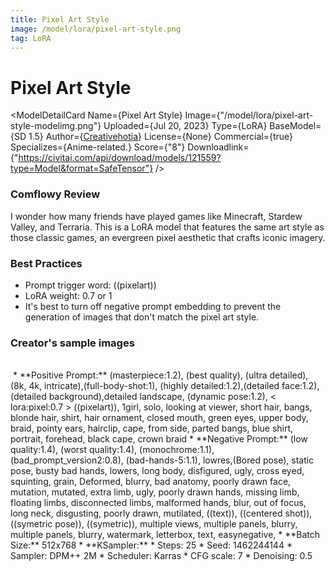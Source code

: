 ```yaml
---
title: Pixel Art Style
image: /model/lora/pixel-art-style.png
tag: LoRA
---
```


# Pixel Art Style

<ModelDetailCard 
  Name={<span>Pixel Art Style</span>}
  Image={"/model/lora/pixel-art-style-modelimg.png"}
  Uploaded={<span>Jul 20, 2023</span>}
  Type={<span>LoRA</span>}
  BaseModel={<span>SD 1.5</span>}
  Author={<a href="https://civitai.com/user/Creativehotia">Creativehotia</a>}
  License={<span>None</span>}
  Commercial={true}
  Specializes={<span>Anime-related.</span>}
  Score={"8"}
  Downloadlink={"https://civitai.com/api/download/models/121559?type=Model&format=SafeTensor"}
/>

### Comflowy Review
I wonder how many friends have played games like Minecraft, Stardew Valley, and Terraria. This is a LoRA model that features the same art style as those classic games, an evergreen pixel aesthetic that crafts iconic imagery.

### Best Practices
* Prompt trigger word: ((pixelart))
* LoRA weight: 0.7 or 1
* It's best to turn off negative prompt embedding to prevent the generation of images that don't match the pixel art style.

### Creator's sample images
<br/>
<PhotoProvider>
  <PhotoView src="/model/lora/001.png">
    <img src="/model/lora/001.png" alt="" className='rounded-lg'/>
  </PhotoView>
</PhotoProvider>
* **Positive Prompt:** (masterpiece:1.2), (best quality), (ultra detailed), (8k, 4k, intricate),(full-body-shot:1), (highly detailed:1.2),(detailed face:1.2), (detailed background),detailed landscape, (dynamic pose:1.2), < lora:pixel:0.7 > ((pixelart)), 1girl, solo, looking at viewer, short hair, bangs, blonde hair, shirt, hair ornament, closed mouth, green eyes, upper body, braid, pointy ears, hairclip, cape, from side, parted bangs, blue shirt, portrait, forehead, black cape, crown braid
* **Negative Prompt:**  (low quality:1.4), (worst quality:1.4), (monochrome:1.1),(bad_prompt_version2:0.8), (bad-hands-5:1.1), lowres,(Bored pose), static pose, busty bad hands, lowers, long body, disfigured, ugly, cross eyed, squinting, grain, Deformed, blurry, bad anatomy, poorly drawn face, mutation, mutated, extra limb, ugly, poorly drawn hands, missing limb, floating limbs, disconnected limbs, malformed hands, blur, out of focus, long neck, disgusting, poorly drawn, mutilated, ((text)), ((centered shot)), ((symetric pose)), ((symetric)), multiple views, multiple panels, blurry, multiple panels, blurry, watermark, letterbox, text, easynegative,
* **Batch Size:** 512x768
* **KSampler:**
  * Steps: 25
  * Seed: 1462244144
  * Sampler: DPM++ 2M 
  * Scheduler: Karras
  * CFG scale: 7
  * Denoising: 0.5